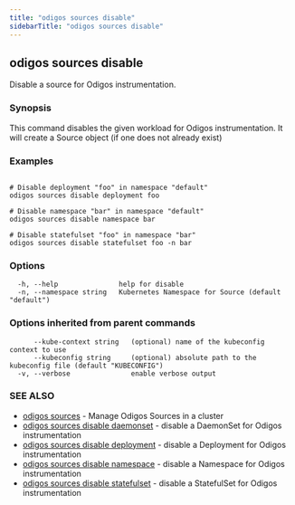 ```yaml
---
title: "odigos sources disable"
sidebarTitle: "odigos sources disable"
---
```

## odigos sources disable

Disable a source for Odigos instrumentation.

### Synopsis

This command disables the given workload for Odigos instrumentation. It will create a Source object (if one does not already exist)

### Examples

```

# Disable deployment "foo" in namespace "default"
odigos sources disable deployment foo

# Disable namespace "bar" in namespace "default"
odigos sources disable namespace bar

# Disable statefulset "foo" in namespace "bar"
odigos sources disable statefulset foo -n bar

```

### Options

```
  -h, --help               help for disable
  -n, --namespace string   Kubernetes Namespace for Source (default "default")
```

### Options inherited from parent commands

```
      --kube-context string   (optional) name of the kubeconfig context to use
      --kubeconfig string     (optional) absolute path to the kubeconfig file (default "KUBECONFIG")
  -v, --verbose               enable verbose output
```

### SEE ALSO

* [odigos sources](/cli/odigos_sources)	 - Manage Odigos Sources in a cluster
* [odigos sources disable daemonset](/cli/odigos_sources_disable_daemonset)	 - disable a DaemonSet for Odigos instrumentation
* [odigos sources disable deployment](/cli/odigos_sources_disable_deployment)	 - disable a Deployment for Odigos instrumentation
* [odigos sources disable namespace](/cli/odigos_sources_disable_namespace)	 - disable a Namespace for Odigos instrumentation
* [odigos sources disable statefulset](/cli/odigos_sources_disable_statefulset)	 - disable a StatefulSet for Odigos instrumentation